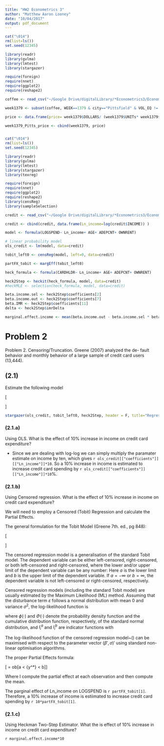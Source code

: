 ```yaml
---
title: "HW2 Econometrics 3"
author: "Matthew Aaron Looney"
date: "10/04/2017"
output: pdf_document
---
```


```r

cat("\014")
rm(list=ls())
set.seed(12345)

library(readr)
library(gvlma)
library(lmtest)
library(stargazer)

require(foreign)
require(nnet)
require(ggplot2)
require(reshape2)

coffee <- read_csv("~/Google Drive/digitalLibrary/*Econometrics3/Econometrics3/HW2_R_code/GROCERY.csv", col_names = TRUE)

week1379 <- subset(coffee, WEEK==1379 & city=="Pittsfield" & VOL_EQ != 0)

price <- data.frame(price= week1379$DOLLARS/ (week1379$UNITs* week1379$VOL_EQ))

week1379_Pitts_price <- cbind(week1379, price) 



```


```r

cat("\014")
rm(list=ls())
set.seed(12345)

library(readr)
library(gvlma)
library(lmtest)
library(stargazer)
library(texreg)

require(foreign)
require(nnet)
require(ggplot2)
require(reshape2)
library(censReg)
library(sampleSelection)

credit <- read_csv("~/Google Drive/digitalLibrary/*Econometrics3/Econometrics3/HW2_R_code/CreditScoring.csv", col_names = TRUE)

credit <- cbind(credit, data.frame(Ln_income=log(credit$INCOME)) )

model <- formula(LOGSPEND~ Ln_income+ AGE+ ADEPCNT+ OWNRENT)

# linear probability model
ols_credit <- lm(model, data=credit)

tobit_left0 <- censReg(model, left=0, data=credit)

partFX_tobit <- margEff(tobit_left0)

heck_formula <- formula(CARDHLDR~ Ln_income+ AGE+ ADEPCNT+ OWNRENT)

heck2Step <- heckit(heck_formula, model, data=credit)
#heckMLE <- selection(heck_formula, model, data=credit)

beta.income.sel <- heck2Step$coefficients[2]
beta.income.out <- heck2Step$coefficients[7]
beta.IMR <- heck2Step$coefficients[11]
delta <- heck2Step$imrDelta

marginal.effect.income <- mean(beta.income.out - beta.income.sel * beta.IMR * delta)


```

\newpage

# Problem 2 

Problem 2. Censoring/Truncation. Greene (2007) analyzed the de- fault behavior and monthly behavior of a large sample of credit card users (13,444).

## (2.1)

Estimate the following model

\[\begin{gathered}
  \log spend = {\beta _1} + {\beta _2}\ln income + {\beta _3}Age + {\beta _4}Adepcnt + \beta 5ownrent + \varepsilon  \hfill \\
   \hfill \\ 
\end{gathered} \]

```r

stargazer(ols_credit, tobit_left0, heck2Step, header = F, title="Regression output used to answer Problem 2")

```

### (2.1.a)

Using OLS. What is the effect of 10% increase in income on credit card expenditure?

  * Since we are dealing with log-log we can simply multiply the paramater estimate on income by ten, which gives `r ols_credit[["coefficients"]][["Ln_income"]]*10 `. So a 10% increase in income is estimated to increase credit card spending by `r ols_credit[["coefficients"]][["Ln_income"]]*10 `%.
  
### (2.1.b)

Using Censored regression. What is the effect of 10% increase in income on credit card expenditure?

We will need to employ a Censored (Tobit) Regression and calculate the Partial Effects.

The general formulation for the Tobit Model (Greene 7th. ed., pg 848):

\[\begin{gathered}
  {y_i}^* = {x_i}^\prime \beta  + {\varepsilon _i} \hfill \\
  \begin{array}{*{20}{c}}
  {{y_i} = 0} \\ 
  {{y_i} = {y_i}^*} 
\end{array}\left\{ \begin{gathered}
  {\text{if }}{y_i}^* \leqslant 0 \hfill \\
  {\text{if }}{y_i}^* \geqslant 0 \hfill \\ 
\end{gathered}  \right. \hfill \\ 
\end{gathered} \]

The censored regression model is a generalisation of the standard Tobit model.
The dependent variable can be either left-censored, right-censored,
or both left-censored and right-censored,
where the lower and/or upper limit of the dependent variable can be any number:
\begin{align}
y_i^* &= x_i ' \beta + \varepsilon_i\\
y_i &=
   \begin{cases}
   a     & \text{if } y_i^* \leq a\\
   y_i^* & \text{if } a < y_i^* < b\\
   b     & \text{if } y_i^* \geq b
   \end{cases}
\end{align}
Here $a$ is the lower limit and $b$ is the upper limit
of the dependent variable.
If $a = -\infty$ or $b = \infty$,
the dependent variable is not left-censored or right-censored,
respectively.

Censored regression models (including the standard Tobit model)
are usually estimated by the Maximum Likelihood (ML) method.
Assuming that the disturbance term $\varepsilon$ follows a normal distribution
with mean $0$ and variance $\sigma^2$,
the log-likelihood function is

\begin{align}
\log L  = 
   \sum_{i = 1}^N \bigg[ \;&
      I_i^a \log \Phi \left( \frac{ a - x_i ' \beta }{ \sigma } \right)
      + I_i^b \log \Phi \left( \frac{ x_i ' \beta - b }{ \sigma } \right)
      \label{eq:logLik}\\
   & + \left( 1 - I_i^a - I_i^b \right)
      \left(
         \log \phi \left( \frac{ y_i - x_i ' \beta }{ \sigma } \right)
         - \log \sigma
      \right)
   \bigg], \nonumber
\end{align}

where $\phi(\cdot)$ and  $\Phi(\cdot)$ denote the probability density function
and the cumulative distribution function, respectively,
of the standard normal distribution,
and $I_i^a$ and $I_i^b$ are indicator functions with

\begin{align}
I_i^a & =
   \begin{cases}
   1 & \text{if } y_i = a\\
   0 & \text{if } y_i > a
   \end{cases}\\
I_i^b & =
   \begin{cases}
   1 & \text{if } y_i = b\\
   0 & \text{if } y_i < b
   \end{cases}
\end{align}

The log-likelihood function of the censored regression model~(\ref{eq:logLik})
can be maximised with respect to the parameter vector $( \beta' , \sigma )'$
using standard non-linear optimisation algorithms.

The proper Partial Effects formula:

\[\frac{{\partial E[y|x]}}{{\partial x}} = \beta \Pr ob[a < {y^*} < b]\]

Where I compute the partial effect at each observation and then compute the mean.

The parginal effect of Ln_income on LOGSPEND is `r partFX_tobit[1]`. Therefore, a 10% increase of income is estiimated to increase credit card spending by `r 10*partFX_tobit[1]`.

### (2.1.c)

Using Heckman Two-Step Estimator. What the is effect of 10% increase in income on credit card expenditure?

`r marginal.effect.income*10`
